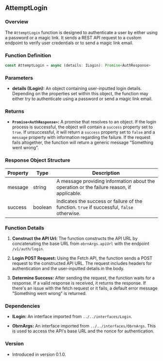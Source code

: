 ## AttemptLogin

### Overview
The `AttemptLogin` function is designed to authenticate a user by either using a password or a magic link. It sends a REST API request to a custom endpoint to verify user credentials or to send a magic link email.

### Function Definition
```typescript
const AttemptLogin = async (details: ILogin): Promise<AuthResponse>
```

### Parameters
- **details (ILogin):** An object containing user-inputted login details. Depending on the properties set within this object, the function may either try to authenticate using a password or send a magic link email.

### Returns
- **`Promise<AuthResponse>`:** A promise that resolves to an object. If the login process is successful, the object will contain a `success` property set to `true`. If unsuccessful, it will return a `success` property set to `false` and a `message` property with information regarding the failure. If the request fails altogether, the function will return a generic message "Something went wrong".

### Response Object Structure

| Property   | Type    | Description                                                                                                    |
|------------|---------|----------------------------------------------------------------------------------------------------------------|
| message    | string  | A message providing information about the operation or the failure reason, if applicable.                       |
| success    | boolean | Indicates the success or failure of the function. `true` if successful, `false` otherwise.                       |

### Function Details
1. **Construct the API Url:** The function constructs the API URL by concatenating the base URL from `obrnArgs.apiUrl` with the endpoint `/v1/auth/login`.
   
2. **Login POST Request:** Using the Fetch API, the function sends a POST request to the constructed API URL. The request includes headers for authentication and the user-inputted details in the body.
   
3. **Determine Success:** After sending the request, the function waits for a response. If a valid response is received, it returns the response. If there's an issue with the fetch request or it fails, a default error message "Something went wrong" is returned.

### Dependencies
- **ILogin:** An interface imported from `../../interfaces/Login`.
   
- **ObrnArgs:** An interface imported from `../../interfaces/ObrnArgs`. This is used to access the API's base URL and the nonce for authentication.

### Version
- Introduced in version 0.1.0.
